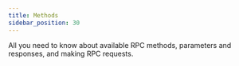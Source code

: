```yaml
---
title: Methods
sidebar_position: 30
---
```



All you need to know about available RPC methods, parameters and responses, and
making RPC requests.

<DocCardList />
